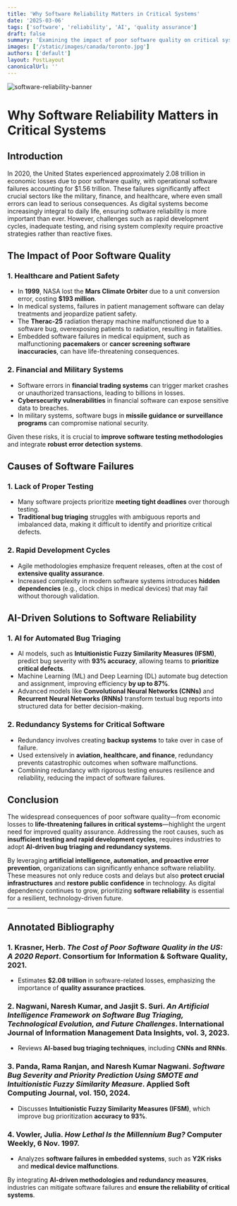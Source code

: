 ```yaml
---
title: 'Why Software Reliability Matters in Critical Systems'
date: '2025-03-06'
tags: ['software', 'reliability', 'AI', 'quality assurance']
draft: false
summary: 'Examining the impact of poor software quality on critical systems and exploring AI-driven solutions to enhance reliability.'
images: ['/static/images/canada/toronto.jpg']
authors: ['default']
layout: PostLayout
canonicalUrl: ''
---
```


![software-reliability-banner](https://images.unsplash.com/photo-1581092580497-e0d23cbdf1dc?q=80&w=3540&auto=format&fit=crop&ixlib=rb-4.0.3&ixid=M3wxMjA3fDB8MHxwaG90by1wYWdlfHx8fGVufDB8fHx8fA%3D%3D)

# Why Software Reliability Matters in Critical Systems

## Introduction
In 2020, the United States experienced approximately  2.08 trillion in economic losses due to poor software quality, with operational software failures accounting for $1.56 trillion. These failures significantly affect crucial sectors like the military, finance, and healthcare, where even small errors can lead to serious consequences. As digital systems become increasingly integral to daily life, ensuring software reliability is more important than ever. However, challenges such as rapid development cycles, inadequate testing, and rising system complexity require proactive strategies rather than reactive fixes.
## The Impact of Poor Software Quality

### 1. **Healthcare and Patient Safety**
- In **1999**, NASA lost the **Mars Climate Orbiter** due to a unit conversion error, costing **$193 million**.
- In medical systems, failures in patient management software can delay treatments and jeopardize patient safety.
- The **Therac-25** radiation therapy machine malfunctioned due to a software bug, overexposing patients to radiation, resulting in fatalities.
- Embedded software failures in medical equipment, such as malfunctioning **pacemakers** or **cancer screening software inaccuracies**, can have life-threatening consequences.

### 2. **Financial and Military Systems**
- Software errors in **financial trading systems** can trigger market crashes or unauthorized transactions, leading to billions in losses.
- **Cybersecurity vulnerabilities** in financial software can expose sensitive data to breaches.
- In military systems, software bugs in **missile guidance or surveillance programs** can compromise national security.

Given these risks, it is crucial to **improve software testing methodologies** and integrate **robust error detection systems**.

## Causes of Software Failures

### **1. Lack of Proper Testing**
- Many software projects prioritize **meeting tight deadlines** over thorough testing.
- **Traditional bug triaging** struggles with ambiguous reports and imbalanced data, making it difficult to identify and prioritize critical defects.

### **2. Rapid Development Cycles**
- Agile methodologies emphasize frequent releases, often at the cost of **extensive quality assurance**.
- Increased complexity in modern software systems introduces **hidden dependencies** (e.g., clock chips in medical devices) that may fail without thorough validation.

## AI-Driven Solutions to Software Reliability

### **1. AI for Automated Bug Triaging**
- AI models, such as **Intuitionistic Fuzzy Similarity Measures (IFSM)**, predict bug severity with **93% accuracy**, allowing teams to **prioritize critical defects**.
- Machine Learning (ML) and Deep Learning (DL) automate bug detection and assignment, improving efficiency **by up to 87%**.
- Advanced models like **Convolutional Neural Networks (CNNs)** and **Recurrent Neural Networks (RNNs)** transform textual bug reports into structured data for better decision-making.

### **2. Redundancy Systems for Critical Software**
- Redundancy involves creating **backup systems** to take over in case of failure.
- Used extensively in **aviation, healthcare, and finance**, redundancy prevents catastrophic outcomes when software malfunctions.
- Combining redundancy with rigorous testing ensures resilience and reliability, reducing the impact of software failures.

## Conclusion

The widespread consequences of poor software quality—from economic losses to **life-threatening failures in critical systems**—highlight the urgent need for improved quality assurance. Addressing the root causes, such as **insufficient testing and rapid development cycles**, requires industries to adopt **AI-driven bug triaging and redundancy systems**.

By leveraging **artificial intelligence, automation, and proactive error prevention**, organizations can significantly enhance software reliability. These measures not only reduce costs and delays but also **protect crucial infrastructures** and **restore public confidence** in technology. As digital dependency continues to grow, prioritizing **software reliability** is essential for a resilient, technology-driven future.

---

## Annotated Bibliography

### 1. Krasner, Herb. *The Cost of Poor Software Quality in the US: A 2020 Report*. Consortium for Information & Software Quality, 2021.
- Estimates **$2.08 trillion** in software-related losses, emphasizing the importance of **quality assurance practices**.

### 2. Nagwani, Naresh Kumar, and Jasjit S. Suri. *An Artificial Intelligence Framework on Software Bug Triaging, Technological Evolution, and Future Challenges*. International Journal of Information Management Data Insights, vol. 3, 2023.
- Reviews **AI-based bug triaging techniques**, including **CNNs and RNNs**.

### 3. Panda, Rama Ranjan, and Naresh Kumar Nagwani. *Software Bug Severity and Priority Prediction Using SMOTE and Intuitionistic Fuzzy Similarity Measure*. Applied Soft Computing Journal, vol. 150, 2024.
- Discusses **Intuitionistic Fuzzy Similarity Measures (IFSM)**, which improve bug prioritization **accuracy to 93%**.

### 4. Vowler, Julia. *How Lethal Is the Millennium Bug?* Computer Weekly, 6 Nov. 1997.
- Analyzes **software failures in embedded systems**, such as **Y2K risks** and **medical device malfunctions**.

By integrating **AI-driven methodologies and redundancy measures**, industries can mitigate software failures and **ensure the reliability of critical systems**.

